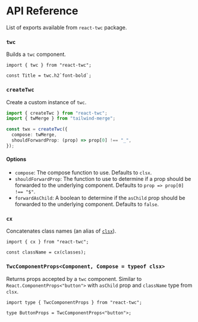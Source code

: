 # API Reference

List of exports available from `react-twc` package.

### `twc`

Builds a `twc` component.

```tsx
import { twc } from "react-twc";

const Title = twc.h2`font-bold`;
```

### `createTwc`

Create a custom instance of `twc`.

```ts
import { createTwc } from "react-twc";
import { twMerge } from "tailwind-merge";

const twx = createTwc({
  compose: twMerge,
  shouldForwardProp: (prop) => prop[0] !== "_",
});
```

#### Options

- `compose`: The compose function to use. Defaults to `clsx`.
- `shouldForwardProp`: The function to use to determine if a prop should be forwarded to the underlying component. Defaults to `prop => prop[0] !== "$"`.
- `forwardAsChild`: A boolean to determine if the `asChild` prop should be forwarded to the underlying component. Defaults to `false`.

### `cx`

Concatenates class names (an alias of [`clsx`](https://github.com/lukeed/clsx)).

```tsx
import { cx } from "react-twc";

const className = cx(classes);
```

### `TwcComponentProps<Component, Compose = typeof clsx>`

Returns props accepted by a `twc` component. Similar to `React.ComponentProps<"button">` with `asChild` prop and `className` type from `clsx`.

```tsx
import type { TwcComponentProps } from "react-twc";

type ButtonProps = TwcComponentProps<"button">;
```
